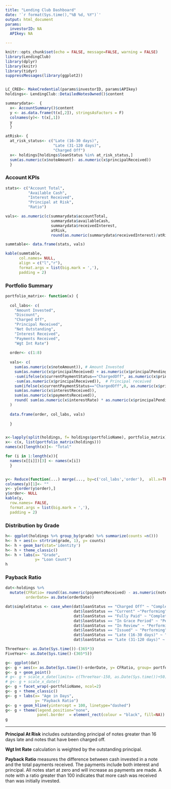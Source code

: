 ```yaml
---
title: "Lending Club Dashboard"
date: '`r format(Sys.time(),"%B %d, %Y")`'
output: html_document
params:
  investorID: NA 
  APIkey: NA

---
```



```r
knitr::opts_chunk$set(echo = FALSE, message=FALSE, warning = FALSE)
library(LendingClub)
library(dplyr)
library(knitr)
library(tidyr)
suppressMessages(library(ggplot2))


LC_CRED<- MakeCredential(params$investorID, params$APIkey)
holdings<- LendingClub::DetailedNotesOwned()$content

summarydata<-  {
  x<- AccountSummary()$content
  y <- as.data.frame(t(x[,2]), stringsAsFactors = F)
  colnames(y)<- t(x[,1])
  y
  }

atRisk<- {
  at_risk_status<- c("Late (16-30 days)",
                     "Late (31-120 days)",
                     "Charged Off")
  x<- holdings[holdings$loanStatus %in% at_risk_status,]    
  sum(as.numeric(x$noteAmount)- as.numeric(x$principalReceived))
  }
```

### Account KPIs  

```r

stats<- c("Account Total",
          "Available Cash",
          "Interest Received",
          "Principal at Risk",
          "Ratio")

vals<- as.numeric(c(summarydata$accountTotal,
                    summarydata$availableCash,
                    summarydata$receivedInterest,
                    atRisk,
                    round(as.numeric(summarydata$receivedInterest)/atRisk,2)))

summtable<- data.frame(stats, vals)

kable(summtable, 
      col.names= NULL,
      align = c("l","r"), 
      format.args = list(big.mark = ','),
      padding = 2) 
```

### Portfolio Summary  

```r
portfolio_matrix<- function(x) {
  
  col_labs<- c(
    "Amount Invested",
    "Discount",
    "Charged Off",
    "Principal Received",
    "Net Outstanding",
    "Interest Received",
    "Payments Received",
    "Wgt Int Rate")
  
  order<- c(1:8)
  
  vals<- c( 
    sum(as.numeric(x$noteAmount)), # Amount Invested
    sum(as.numeric(x$principalReceived) + as.numeric(x$principalPending) - as.numeric(x$noteAmount)), # Discount
    -sum(ifelse(x$currentPaymentStatus=="ChargedOff", as.numeric(x$principalPending),0)), #Charged off
    -sum(as.numeric(x$principalReceived)),  # Principal received
    sum(ifelse(x$currentPaymentStatus=="ChargedOff",0, as.numeric(x$principalPending))), # net outstanding
    sum(as.numeric(x$interestReceived)), 
    sum(as.numeric(x$paymentsReceived)), 
    round( sum(as.numeric(x$interestRate) * as.numeric(x$principalPending)) / sum(as.numeric(x$principalPending)), 2)
  )
  
  data.frame(order, col_labs, vals)
  
  }


x<-lapply(split(holdings, f= holdings$portfolioName), portfolio_matrix)
x<- c(x, list(portfolio_matrix(holdings)))
names(x)[length(x)]<- "Total"

for (i in 1:length(x)){
  names(x[[i]])[3] <- names(x[i])
  }


y<- Reduce(function(...) merge(..., by=c('col_labs','order'),  all.x=TRUE), x)
colnames(y)[1]<- ""
y<- y[order(y$order),]
y$order<- NULL
kable(y,
  row.names= FALSE,
  format.args = list(big.mark = ','),
  padding = 2) 
```

### Distribution by Grade 

```r
h<- ggplot(holdings %>% group_by(grade) %>% summarize(counts =n()))
h<- h + aes(x= strtrim(grade, 1), y= counts)
h<- h + geom_bar(stat='identity')
h<- h + theme_classic()
h<- h + labs(x= "Grade",
             y= "Loan Count")
h

```

### Payback Ratio 

```r
dat<-holdings %>%
  mutate(CFRatio= round((as.numeric(paymentsReceived) - as.numeric(noteAmount)) /as.numeric(noteAmount)*100,2)+100 +1,
         orderDate= as.Date(orderDate))

dat$simpleStatus <- case_when(dat$loanStatus == "Charged Off" ~ "Complete",
                              dat$loanStatus == "Current" ~"Performing",
                              dat$loanStatus == "Fully Paid" ~ "Complete",
                              dat$loanStatus == "In Grace Period" ~ "Performing",
                              dat$loanStatus == "In Review" ~ "Performing",
                              dat$loanStatus == "Issued" ~ "Performing",
                              dat$loanStatus == "Late (16-30 days)" ~ "Late",
                              dat$loanStatus == "Late (31-120 days)" ~ "Late")

ThreeYear<- as.Date(Sys.time())-(365*3)
FiveYear<- as.Date(Sys.time()-(365*5))

g<- ggplot(dat)
g<- g + aes(x= as.Date(Sys.time())-orderDate, y= CFRatio, group= portfolioName, color= simpleStatus)
g<- g + geom_point()
# g<- g + scale_x_date(limits= c(ThreeYear-150, as.Date(Sys.time())+50))
# g<- g + scale_x_date()
g<- g + facet_wrap(~portfolioName, ncol=2)
g<- g + theme_classic()
g<- g + labs(x= "Age in Days",
             y= "Payback Ratio")
g<- g + geom_hline(yintercept = 100, linetype="dashed")
g<- g + theme(legend.position="none",
              panel.border  = element_rect(colour = "black", fill=NA))
g
```

<hr>
**Principal At Risk** includes outstanding principal of notes greater than 16 days late and notes that have been charged off. 

**Wgt Int Rate** calculation is weighted by the outstanding principal. 

**Payback Ratio** measures the difference between cash invested in a note and the total payments received. The payments include both interest and principal. All notes start at zero and will increase as payments are made.  A note with a ratio greater than 100 indicates that more cash was received than was initially invested.   